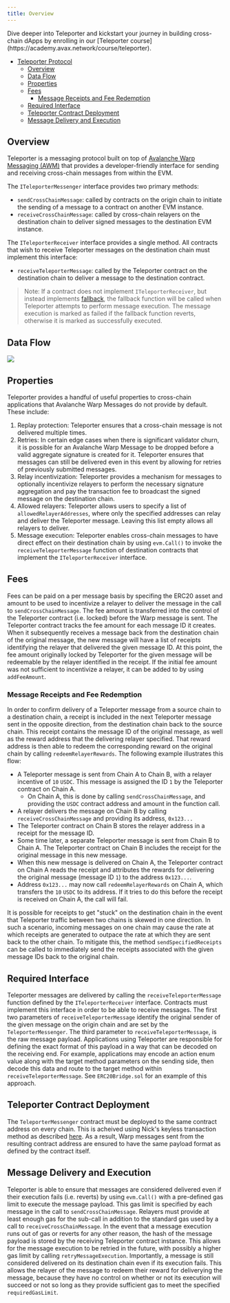 ```yaml
---
title: Overview
---
```


<Callout type="info">
Dive deeper into Teleporter and kickstart your journey in building cross-chain dApps by enrolling in our [Teleporter course](https://academy.avax.network/course/teleporter).
</Callout>

- [Teleporter Protocol](#teleporter-protocol)
    - [Overview](#overview)
    - [Data Flow](#data-flow)
    - [Properties](#properties)
    - [Fees](#fees)
        - [Message Receipts and Fee Redemption](#message-receipts-and-fee-redemption)
    - [Required Interface](#required-interface)
    - [Teleporter Contract Deployment](#teleporter-contract-deployment)
    - [Message Delivery and Execution](#message-delivery-and-execution)

Overview[​](#overview "Direct link to heading")
-----------------------------------------------

Teleporter is a messaging protocol built on top of [Avalanche Warp Messaging (AWM)](/build/cross-chain/avalanche-warp-messaging/overview) that provides a developer-friendly interface for sending and receiving cross-chain messages from within the EVM.

The `ITeleporterMessenger` interface provides two primary methods:

- `sendCrossChainMessage`: called by contracts on the origin chain to initiate the sending of a message to a contract on another EVM instance.
- `receiveCrossChainMessage`: called by cross-chain relayers on the destination chain to deliver signed messages to the destination EVM instance.

The `ITeleporterReceiver` interface provides a single method. All contracts that wish to receive Teleporter messages on the destination chain must implement this interface:

- `receiveTeleporterMessage`: called by the Teleporter contract on the destination chain to deliver a message to the destination contract.

> Note: If a contract does not implement `ITeleporterReceiver`, but instead implements [fallback](https://docs.soliditylang.org/en/latest/contracts.html#fallback-function), the fallback function will be called when Teleporter attempts to perform message execution. The message execution is marked as failed if the fallback function reverts, otherwise it is marked as successfully executed.

Data Flow[​](#data-flow "Direct link to heading")
-------------------------------------------------

![](/images/teleporter1.png)

Properties[​](#properties "Direct link to heading")
---------------------------------------------------

Teleporter provides a handful of useful properties to cross-chain applications that Avalanche Warp Messages do not provide by default. These include:

1.  Replay protection: Teleporter ensures that a cross-chain message is not delivered multiple times.
2.  Retries: In certain edge cases when there is significant validator churn, it is possible for an Avalanche Warp Message to be dropped before a valid aggregate signature is created for it. Teleporter ensures that messages can still be delivered even in this event by allowing for retries of previously submitted messages.
3.  Relay incentivization: Teleporter provides a mechanism for messages to optionally incentivize relayers to perform the necessary signature aggregation and pay the transaction fee to broadcast the signed message on the destination chain.
4.  Allowed relayers: Teleporter allows users to specify a list of `allowedRelayerAddresses`, where only the specified addresses can relay and deliver the Teleporter message. Leaving this list empty allows all relayers to deliver.
5.  Message execution: Teleporter enables cross-chain messages to have direct effect on their destination chain by using `evm.Call()` to invoke the `receiveTeleporterMessage` function of destination contracts that implement the `ITeleporterReceiver` interface.

Fees[​](#fees "Direct link to heading")
---------------------------------------

Fees can be paid on a per message basis by specifing the ERC20 asset and amount to be used to incentivize a relayer to deliver the message in the call to `sendCrossChainMessage`. The fee amount is transferred into the control of the Teleporter contract (i.e. locked) before the Warp message is sent. The Teleporter contract tracks the fee amount for each message ID it creates. When it subsequently receives a message back from the destination chain of the original message, the new message will have a list of receipts identifying the relayer that delivered the given message ID. At this point, the fee amount originally locked by Teleporter for the given message will be redeemable by the relayer identified in the receipt. If the initial fee amount was not sufficient to incentivize a relayer, it can be added to by using `addFeeAmount`.

### Message Receipts and Fee Redemption[​](#message-receipts-and-fee-redemption "Direct link to heading")

In order to confirm delivery of a Teleporter message from a source chain to a destination chain, a receipt is included in the next Teleporter message sent in the opposite direction, from the destination chain back to the source chain. This receipt contains the message ID of the original message, as well as the reward address that the delivering relayer specified. That reward address is then able to redeem the corresponding reward on the original chain by calling `redeemRelayerRewards`. The following example illustrates this flow:

- A Teleporter message is sent from Chain A to Chain B, with a relayer incentive of `10` `USDC`. This message is assigned the ID `1` by the Teleporter contract on Chain A.
    - On Chain A, this is done by calling `sendCrossChainMessage`, and providing the `USDC` contract address and amount in the function call.
- A relayer delivers the message on Chain B by calling `receiveCrossChainMessage` and providing its address, `0x123...`
- The Teleporter contract on Chain B stores the relayer address in a receipt for the message ID.
- Some time later, a separate Teleporter message is sent from Chain B to Chain A. The Teleporter contract on Chain B includes the receipt for the original message in this new message.
- When this new message is delivered on Chain A, the Teleporter contract on Chain A reads the receipt and attributes the rewards for delivering the original message (message ID `1`) to the address `0x123...`.
- Address `0x123...` may now call `redeemRelayerRewards` on Chain A, which transfers the `10` `USDC` to its address. If it tries to do this before the receipt is received on Chain A, the call will fail.

It is possible for receipts to get "stuck" on the destination chain in the event that Teleporter traffic between two chains is skewed in one direction. In such a scenario, incoming messages on one chain may cause the rate at which receipts are generated to outpace the rate at which they are sent back to the other chain. To mitigate this, the method `sendSpecifiedReceipts` can be called to immediately send the receipts associated with the given message IDs back to the original chain.

Required Interface[​](#required-interface "Direct link to heading")
-------------------------------------------------------------------

Teleporter messages are delivered by calling the `receiveTeleporterMessage` function defined by the `ITeleporterReceiver` interface. Contracts must implement this interface in order to be able to receive messages. The first two parameters of `receiveTeleporterMessage` identify the original sender of the given message on the origin chain and are set by the `TeleporterMessenger`. The third parameter to `receiveTeleporterMessage`, is the raw message payload. Applications using Teleporter are responsible for defining the exact format of this payload in a way that can be decoded on the receiving end. For example, applications may encode an action enum value along with the target method parameters on the sending side, then decode this data and route to the target method within `receiveTeleporterMessage`. See `ERC20Bridge.sol` for an example of this approach.

Teleporter Contract Deployment[​](#teleporter-contract-deployment "Direct link to heading")
-------------------------------------------------------------------------------------------

The `TeleporterMessenger` contract must be deployed to the same contract address on every chain. This is acheived using Nick's keyless transaction method as described [here](https://github.com/ava-labs/teleporter/blob/main/utils/contract-deployment/README.md). As a result, Warp messages sent from the resulting contract address are ensured to have the same payload format as defined by the contract itself.

Message Delivery and Execution[​](#message-delivery-and-execution "Direct link to heading")
-------------------------------------------------------------------------------------------

Teleporter is able to ensure that messages are considered delivered even if their execution fails (i.e. reverts) by using `evm.Call()` with a pre-defined gas limit to execute the message payload. This gas limit is specified by each message in the call to `sendCrossChainMessage`. Relayers must provide at least enough gas for the sub-call in addition to the standard gas used by a call to `receiveCrossChainMessage`. In the event that a message execution runs out of gas or reverts for any other reason, the hash of the message payload is stored by the receiving Teleporter contract instance. This allows for the message execution to be retried in the future, with possibly a higher gas limit by calling `retryMessageExecution`. Importantly, a message is still considered delivered on its destination chain even if its execution fails. This allows the relayer of the message to redeem their reward for deliverying the message, because they have no control on whether or not its execution will succeed or not so long as they provide sufficient gas to meet the specified `requiredGasLimit`.